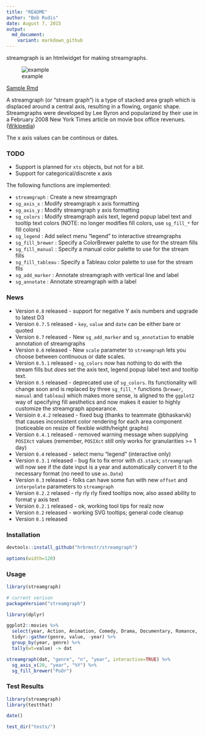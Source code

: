 ```yaml
---
title: "README"
author: "Bob Rudis"
date: August 7, 2015
output:
  md_document:
    variant: markdown_github
---
```


streamgraph is an htmlwidget for making streamgraphs. 

![example](example.png)

[Sample Rmd](http://rpubs.com/hrbrmstr/59200)

A streamgraph (or "stream graph") is a type of stacked area graph 
which is displaced around a central axis, resulting in a flowing, 
organic shape. Streamgraphs were developed by Lee Byron and popularized 
by their use in a February 2008 New York Times article on movie
box office revenues. ([Wikipedia](http://en.wikipedia.org/wiki/Streamgraph))

The x axis values can be continous or dates.

### TODO

- Support is planned for `xts` objects, but not for a bit.
- Support for categorical/discrete x axis

The following functions are implemented:

- `streamgraph`	: Create a new streamgraph
- `sg_axis_x`	: Modify streamgraph x axis formatting
- `sg_axis_y`	: Modify streamgraph y axis formatting
- `sg_colors`	: Modify streamgraph axis text, legend popup label text and tooltip text colors (NOTE: no longer modifies fill colors, use `sg_fill_*` for fill colors)
- `sg_legend` : Add select menu "legend" to interactive streamgraphs  
- `sg_fill_brewer` : Specify a ColorBrewer palette to use for the stream fills
- `sg_fill_manual` : Specify a manual color palette to use for the stream fills
- `sg_fill_tableau` : Specify a Tableau color palette to use for the stream flls
- `sg_add_marker` : Annotate streamgraph with vertical line and label
- `sg_annotate` : Annotate streamgraph with a label

### News

- Version `0.8` released - support for negative Y axis numbers and upgrade to latest D3
- Version `0.7.5` released - `key`, `value` and `date` can be either bare or quoted
- Version `0.7` released - New `sg_add_marker` and `sg_annotation` to enable annotation of streamgraphs
- Version `0.6` released - New `scale` parameter to `streamgraph` lets you choose between continuous or date scales. 
- Version `0.5.1` released - `sg_colors` now has nothing to do with the stream fills but _does_ set the axis text, legend popup label text and tooltip text.
- Version `0.5` released - deprecated use of `sg_colors`. Its functionality will change soon and is replaced by three `sg_fill_*` functions (`brewer`, `manual` and `tableau`) which makes more sense, is aligned to the `ggplot2` way of specifying fill aesthetics and now makes it easier to highly customize the streamgraph appearance.
- Versioin `0.4.2` released - fixed bug (thanks to teammate @bhaskarvk) that causes inconsistent color rendering for each area component (noticeable on resize of flexible width/height graphs)
- Version `0.4.1` released - removed warning message when supplying `POSIXct` values (remember, `POSIXct` still only works for granularities >= 1 day)
- Version `0.4` released - select menu "legend" (interactive only)
- Version `0.3.1` released - bug fix to fix error with `d3.stack`; `streamgraph` will now see if the date input is a year and automatically convert it to the necessary format (no need to use `as.Date`)
- Version `0.3` released - folks can have some fun with new `offset` and `interpolate` parameters to `streamgraph`
- Version `0.2.2` relased - rly rly rly fixed tooltips now, also assed ability to format y axis text
- Version `0.2.1` released - ok, working tool tips for realz now
- Version `0.2` released - working SVG tooltips; general code cleanup
- Version `0.1` released

### Installation

```r
devtools::install_github("hrbrmstr/streamgraph")
```

```r
options(width=120)
```

### Usage

```r
library(streamgraph)

# current verison
packageVersion("streamgraph")

library(dplyr)

ggplot2::movies %>%
  select(year, Action, Animation, Comedy, Drama, Documentary, Romance, Short) %>%
  tidyr::gather(genre, value, -year) %>%
  group_by(year, genre) %>%
  tally(wt=value) -> dat

streamgraph(dat, "genre", "n", "year", interactive=TRUE) %>%
  sg_axis_x(20, "year", "%Y") %>%
  sg_fill_brewer("PuOr")

```

### Test Results

```r
library(streamgraph)
library(testthat)

date()

test_dir("tests/")
```

